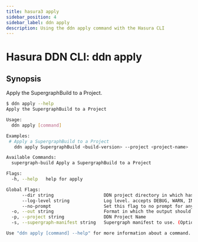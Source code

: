 ```yaml
---
title: hasura3 apply
sidebar_position: 4
sidebar_label: ddn apply
description: Using the ddn apply command with the Hasura CLI
---
```


# Hasura DDN CLI: ddn apply 

## Synopsis
Apply the SupergraphBuild to a Project.

```bash
$ ddn apply --help
Apply the SupergraphBuild to a Project

Usage:
  ddn apply [command]

Examples:
 # Apply a SupergraphBuild to a Project
   ddn apply SupergraphBuild <build-version> --project <project-name>

Available Commands:
  supergraph-build Apply a SupergraphBuild to a Project

Flags:
  -h, --help   help for apply

Global Flags:
      --dir string                   DDN project directory in which hasura.yaml is present (default ".")
      --log-level string             Log level. accepts DEBUG, WARN, INFO, ERROR, FATAL (default "INFO")
      --no-prompt                    Set this flag to no prompt for anything, the command fails if any input is missing
  -o, --out string                   Format in which the output should be printed, accepts table, json and yaml (default "table")
  -p, --project string               DDN Project Name
  -s, --supergraph-manifest string   Supergraph manifest to use. (Optional. DefaultSupergraphManifest used  if not provided)

Use "ddn apply [command] --help" for more information about a command.
```

